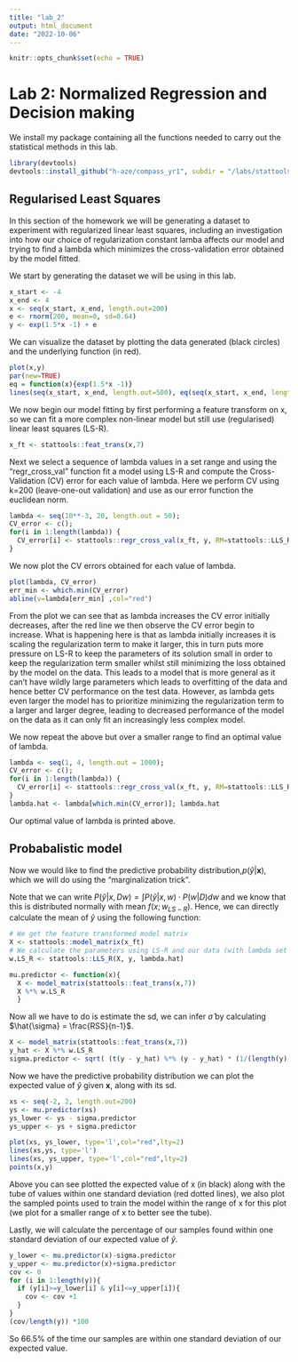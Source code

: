 ```yaml
---
title: "lab_2"
output: html_document
date: "2022-10-06"
---
```


```r
knitr::opts_chunk$set(echo = TRUE)
```

# Lab 2: Normalized Regression and Decision making
We install my package containing all the functions needed to carry out the statistical methods in this lab.
```r
library(devtools)
devtools::install_github("h-aze/compass_yr1", subdir = "/labs/stattools")
```

## Regularised Least Squares
In this section of the homework we will be generating a dataset to experiment with regularized linear least squares, including an investigation into how our choice of regularization constant lamba affects our model and trying to find a lambda which minimizes the cross-validation error obtained by the model fitted.

We start by generating the dataset we will be using in this lab.
```r
x_start <- -4
x_end <- 4
x <- seq(x_start, x_end, length.out=200)
e <- rnorm(200, mean=0, sd=0.64)
y <- exp(1.5*x -1) + e 
```

We can visualize the dataset by plotting the data generated (black circles) and the underlying function (in red).
```r
plot(x,y)
par(new=TRUE)
eq = function(x){exp(1.5*x -1)}
lines(seq(x_start, x_end, length.out=500), eq(seq(x_start, x_end, length.out=500)), type='l',col="red")
```

We now begin our model fitting by first performing a feature transform on x, so we can fit a more complex non-linear model but still use (regularised) linear least squares (LS-R).
```r
x_ft <- stattools::feat_trans(x,7)
```

Next we select a sequence of lambda values in a set range and using the "regr_cross_val" function fit a model using LS-R and compute the Cross-Validation (CV) error for each value of lambda. Here we perform CV using k=200 (leave-one-out validation) and use as our error function the euclidean norm.
```r
lambda <- seq(10**-3, 20, length.out = 50);
CV_error <- c();
for(i in 1:length(lambda)) {
  CV_error[i] <- stattools::regr_cross_val(x_ft, y, RM=stattools::LLS_R, k=200, lambda[i]);
}
```

We now plot the CV errors obtained for each value of lambda.
```r
plot(lambda, CV_error)
err_min <- which.min(CV_error)
abline(v=lambda[err_min] ,col="red")
```
From the plot we can see that as lambda increases the CV error initially decreases, after the red line we then observe the CV error begin to increase. What is happening here is that as lambda initially increases it is scaling the regularization term to make it larger, this in turn puts more pressure on LS-R to keep the parameters of its solution small in order to keep the regularization term smaller whilst still minimizing the loss obtained by the model on the data. This leads to a model that is more general as it can't have wildly large parameters which leads to overfitting of the data and hence better CV performance on the test data. However, as lambda gets even larger the model has to prioritize minimizing the regularization term to a larger and larger degree, leading to decreased performance of the model on the data as it can only fit an increasingly less complex model.

We now repeat the above but over a smaller range to find an optimal value of lambda.
```r
lambda <- seq(1, 4, length.out = 1000);
CV_error <- c();
for(i in 1:length(lambda)) {
  CV_error[i] <- stattools::regr_cross_val(x_ft, y, RM=stattools::LLS_R, k=200, lambda[i]);
}
lambda.hat <- lambda[which.min(CV_error)]; lambda.hat
```
Our optimal value of lambda is printed above.

## Probabalistic model
Now we would like to find the predictive probability distribution,$p(\hat{y}|\textbf{x})$, which we will do using the "marginalization trick".

Note that we can write $P(\hat{y}|x,Dw) = \int P(\hat{y}|x,w) \cdot P(w|D) dw$ and we know that this is distributed normally with mean $f(x;w_{LS-R})$. Hence, we can directly calculate the mean of $\hat{y}$ using the following function:
```r
# We get the feature transformed model matrix
X <- stattools::model_matrix(x_ft)
# We calculate the parameters using LS-R and our data (with lambda set to the optimal value we found in previous section)
w.LS_R <- stattools::LLS_R(X, y, lambda.hat)

mu.predictor <- function(x){ 
  X <- model_matrix(stattools::feat_trans(x,7))
  X %*% w.LS_R
  }
```

Now all we have to do is estimate the sd, we can infer $\hat{\sigma}$ by calculating $\hat{\sigma} = \frac{RSS}{n-1}$.
```r
X <- model_matrix(stattools::feat_trans(x,7))
y_hat <- X %*% w.LS_R
sigma.predictor <- sqrt( (t(y - y_hat) %*% (y - y_hat) * (1/(length(y)-1)))[1]) ; sigma.predictor
```

Now we have the predictive probability distribution we can plot the expected value of $\hat{y}$ given $\textbf{x}$, along with its sd.
```r
xs <- seq(-2, 2, length.out=200)
ys <- mu.predictor(xs)
ys_lower <- ys - sigma.predictor 
ys_upper <- ys + sigma.predictor 

plot(xs, ys_lower, type='l',col="red",lty=2)
lines(xs,ys, type='l')
lines(xs, ys_upper, type='l',col="red",lty=2)
points(x,y)
```
Above you can see plotted the expected value of x (in black) along with the tube of values within one standard deviation (red dotted lines), we also plot the sampled points used to train the model within the range of x for this plot (we plot for a smaller range of x to better see the tube).

Lastly, we will calculate the percentage of our samples found within one standard deviation of our expected value of $\hat{y}$.
```r
y_lower <- mu.predictor(x)-sigma.predictor
y_upper <- mu.predictor(x)+sigma.predictor
cov <- 0
for (i in 1:length(y)){
  if (y[i]>=y_lower[i] & y[i]<=y_upper[i]){
    cov <- cov +1
  }
}
(cov/length(y)) *100
```
So 66.5% of the time our samples are within one standard deviation of our expected value.
